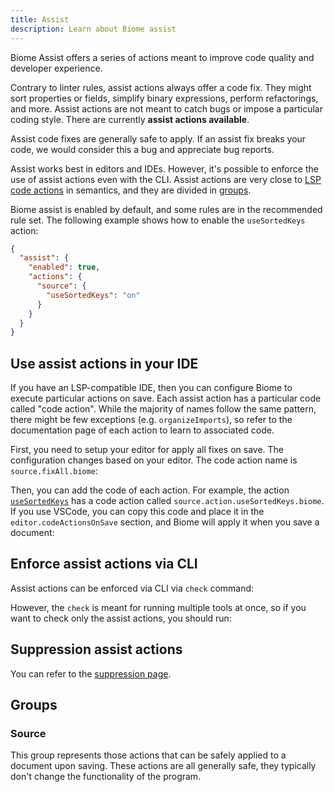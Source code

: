 ```yaml
---
title: Assist
description: Learn about Biome assist
---
```



Biome Assist offers a series of actions meant to improve code quality and developer experience.

Contrary to linter rules, assist actions always offer a code fix. They might sort properties or fields, simplify binary expressions, perform refactorings, and more. Assist actions are not meant to catch bugs or impose a particular coding style. There are currently **<NumberOfRules /> assist actions available**.

Assist code fixes are generally safe to apply. If an assist fix breaks your code, we would consider this a bug and appreciate bug reports.

Assist works best in editors and IDEs. However, it's possible to enforce the use of assist actions even with the CLI. Assist actions are very close to [LSP code actions](https://microsoft.github.io/language-server-protocol/specifications/lsp/3.17/specification/#codeActionKind) in semantics, and they are divided in [groups](#groups).

Biome assist is enabled by default, and some rules are in the recommended rule set. The following example shows how to enable the `useSortedKeys` action:

```json title="biome.json"
{
  "assist": {
    "enabled": true,
    "actions": {
      "source": {
        "useSortedKeys": "on"
      }
    }
  }
}
```

## Use assist actions in your IDE

If you have an LSP-compatible IDE, then you can configure Biome to execute particular actions on save. Each assist action has a particular code called "code action". While the majority of names follow the same pattern, there might be few exceptions (e.g. `organizeImports`), so refer to the documentation page of each action to learn to associated code.

First, you need to setup your editor for apply all fixes on save. The configuration changes based on your editor. The code action name is `source.fixAll.biome`:

<EditorAction action="source.fixAll.biome" />

Then, you can add the code of each action. For example, the action [`useSortedKeys`](/assist/actions/use-sorted-keys) has a code action called `source.action.useSortedKeys.biome`. If you use VSCode, you can copy this code and place it in the `editor.codeActionsOnSave` section, and Biome will apply it when you save a document:

<EditorAction includeFixAll action="source.action.useSortedKeys.biome" />

## Enforce assist actions via CLI

Assist actions can be enforced via CLI via `check` command:

<PackageManagerBiomeCommand command="check" />

However, the `check` is meant for running multiple tools at once, so if you want to check only the assist actions, you should run:

<PackageManagerBiomeCommand command="check --formatter-enabled=false --linter-enabled=false" />

## Suppression assist actions

You can refer to the [suppression page](/analyzer/suppressions).

## Groups

### Source

This group represents those actions that can be safely applied to a document upon saving. These actions are all generally safe, they typically don't change the functionality of the program.
